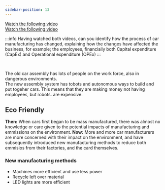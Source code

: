 ```yaml
---
sidebar-position: 13
---
```


[Watch the following video](https://www.youtube.com/watch?v=HPpTK2ezxL0&feature=youtu.be) <br />
[Watch the following video](https://www.youtube.com/watch?v=RJhKXpPin4w&feature=youtu.be)

:::info
Having watched both videos, can you identify how the process of car manufacturing has changed, explaining how the changes have affected the business, for example; the employees, financially both Capital expenditure (CapEx) and Operational expenditure (OPEx)
:::

<br />

The old car assembly has lots of people on the work force, also in dangerous environments. <br />
The new assembly system has tobots and autonomous ways to build and put togeher cars. This means that they are making money not having employees, but robots. are expensive.

## Eco Friendly
**Then:** When cars first began to be mass manufactured, there was almost no knowledge or care given to the potential impacts of manufacturing and emmissions on the environment. 
**Now:** More and more car manufacturers are more concerned with their impact on the environment, and have subsequently introduced new manufacturing methods to reduce both emmisios from their factories, and the card themselves. 

### New manufacturing methods
- Machines more efficient and use less power
- Recycle left over material
- LED lights are more efficient
